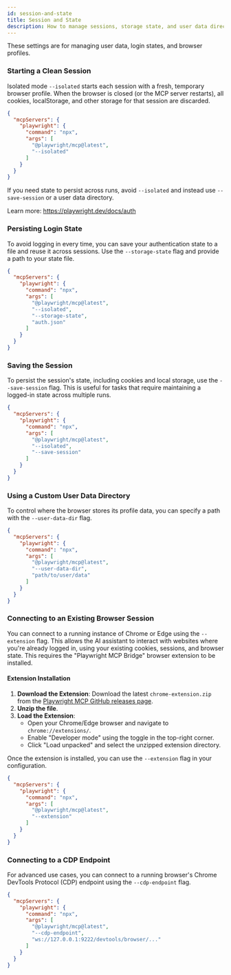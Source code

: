 ```yaml
---
id: session-and-state
title: Session and State
description: How to manage sessions, storage state, and user data directories with Playwright MCP.
---
```


These settings are for managing user data, login states, and browser profiles.

### Starting a Clean Session

Isolated mode `--isolated` starts each session with a fresh, temporary browser profile. When the browser is closed (or the MCP server restarts), all cookies, localStorage, and other storage for that session are discarded.

```json
{
  "mcpServers": {
    "playwright": {
      "command": "npx",
      "args": [
        "@playwright/mcp@latest",
        "--isolated"
      ]
    }
  }
}
```

If you need state to persist across runs, avoid `--isolated` and instead use `--save-session` or a user data directory.

Learn more: https://playwright.dev/docs/auth

### Persisting Login State

To avoid logging in every time, you can save your authentication state to a file and reuse it across sessions. Use the `--storage-state` flag and provide a path to your state file.

```json
{
  "mcpServers": {
    "playwright": {
      "command": "npx",
      "args": [
        "@playwright/mcp@latest",
        "--isolated",
        "--storage-state",
        "auth.json"
      ]
    }
  }
}
```

### Saving the Session

To persist the session's state, including cookies and local storage, use the `--save-session` flag. This is useful for tasks that require maintaining a logged-in state across multiple runs.

```json
{
  "mcpServers": {
    "playwright": {
      "command": "npx",
      "args": [
        "@playwright/mcp@latest",
        "--isolated",
        "--save-session"
      ]
    }
  }
}
```

### Using a Custom User Data Directory

To control where the browser stores its profile data, you can specify a path with the `--user-data-dir` flag.

```json
{
  "mcpServers": {
    "playwright": {
      "command": "npx",
      "args": [
        "@playwright/mcp@latest",
        "--user-data-dir",
        "path/to/user/data"
      ]
    }
  }
}
```

### Connecting to an Existing Browser Session

You can connect to a running instance of Chrome or Edge using the `--extension` flag. This allows the AI assistant to interact with websites where you're already logged in, using your existing cookies, sessions, and browser state. This requires the "Playwright MCP Bridge" browser extension to be installed.

#### Extension Installation

1.  **Download the Extension**: Download the latest `chrome-extension.zip` from the [Playwright MCP GitHub releases page](https://github.com/microsoft/playwright-mcp/releases).
2.  **Unzip the file**.
3.  **Load the Extension**:
    *   Open your Chrome/Edge browser and navigate to `chrome://extensions/`.
    *   Enable "Developer mode" using the toggle in the top-right corner.
    *   Click "Load unpacked" and select the unzipped extension directory.

Once the extension is installed, you can use the `--extension` flag in your configuration.

```json
{
  "mcpServers": {
    "playwright": {
      "command": "npx",
      "args": [
        "@playwright/mcp@latest",
        "--extension"
      ]
    }
  }
}
```

### Connecting to a CDP Endpoint

For advanced use cases, you can connect to a running browser's Chrome DevTools Protocol (CDP) endpoint using the `--cdp-endpoint` flag.

```json
{
  "mcpServers": {
    "playwright": {
      "command": "npx",
      "args": [
        "@playwright/mcp@latest",
        "--cdp-endpoint",
        "ws://127.0.0.1:9222/devtools/browser/..."
      ]
    }
  }
}
```
